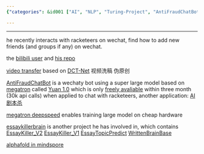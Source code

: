 ```yaml
---
{"categories": &id001 ["AI", "NLP", "Turing-Project", "AntiFraudChatBot", "Video Transfer", "Megatron", "Yuan 1.0", "DCT-Net"], "category": "Artificial Intelligence", "date": "2022-12-13 11:58:10", "description": "Turing-Project focuses on Artificial Intelligence and Natural Language Processing, developing innovative tools such as AntiFraudChatBot and Video Transfer. They have collaborated with technologies like Megatron, Yuan 1.0, and DCT-Net for various applications. However, their work is only accessible for a limited time before restrictions are applied.", "tags": *id001, "title": "Turing-Project And His Works On Ai And Nlp"}

---
```


------

he recently interacts with racketeers on wechat, find how to add new friends (and groups if any) on wechat.

the [bilibili user](https://space.bilibili.com/371846699) and [his repo](https://github.com/youngfish42?tab=repositories)

[video transfer](https://github.com/Turing-Project/AI-Video-Transfer) based on [DCT-Net](https://github.com/menyifang/DCT-Net) 视频洗稿 伪原创

[AntiFraudChatBot](https://github.com/Turing-Project/AntiFraudChatBot) is a wechaty bot using a super large model based on [megatron](https://github.com/NVIDIA/Megatron-LM) called [Yuan 1.0](https://github.com/Shawn-Inspur/Yuan-1.0) which is only [freely avaliable](https://air.inspur.com/home) within three month (30k api calls) when applied to chat with racketeers, another application: [AI剧本杀](https://github.com/bigbrother666sh/shezhangbujianle)

[megatron deepspeed](https://github.com/bigscience-workshop/Megatron-DeepSpeed) enables training large model on cheap hardware

[essaykillerbrain](https://github.com/EssayKillerBrain) is another project he has involved in, which contains [EssayKiller_V2](https://github.com/EssayKillerBrain/EssayKiller_V2) [EssayKiller_V1](https://github.com/EssayKillerBrain/EssayKiller_V1) [EssayTopicPredict](https://github.com/EssayKillerBrain/EssayTopicPredict) [WrittenBrainBase](https://github.com/EssayKillerBrain/WritterBrainBase)

[alphafold in mindspore](https://github.com/Tssck/AlphaFold2-Chinese)

